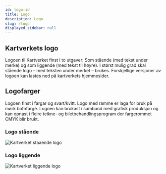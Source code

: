 ```yaml
---
id: logo-id
title: Logo
description: Logo
slug: /logo
displayed_sidebar: null
---
```


## Kartverkets logo

Logoen til Kartverket finst i to utgaver: Som stående (med tekst under merke) og som liggende (med tekst til høyre).
I størst mulig grad skal stående logo – med teksten under merket – brukes. Forskjellige versjoner av logoen kan lastes ned på kartverkets hjemmesider.

## Logofarger

Logoen finst i fargar og svart/kvitt. Logo med ramme er laga for bruk på mørk botnfarge.
Logoen kan brukast i samband med grafisk produksjon og kan opnast i fleire teikne- og biletbehandlingsprogram der fargerommet CMYK blir brukt.

### Logo stående
![Kartverket staaende logo](/img/logo/kartverket_staaende_web.svg)

### Logo liggende
![Kartverket liggende logo](/img/logo/kartverket_liggende_web.svg)